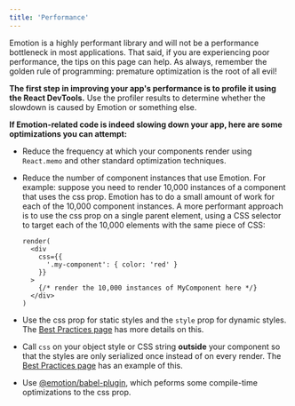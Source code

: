 ```yaml
---
title: 'Performance'
---
```


Emotion is a highly performant library and will not be a performance bottleneck in most applications. That said, if you are experiencing poor performance, the tips on this page can help. As always, remember the golden rule of programming: premature optimization is the root of all evil!

**The first step in improving your app's performance is to profile it using the React DevTools.** Use the profiler results to determine whether the slowdown is caused by Emotion or something else.

**If Emotion-related code is indeed slowing down your app, here are some optimizations you can attempt:**

- Reduce the frequency at which your components render using `React.memo` and other standard optimization techniques.
- Reduce the number of component instances that use Emotion. For example: suppose you need to render 10,000 instances of a component that uses the css prop. Emotion has to do a small amount of work for each of the 10,000 component instances. A more performant approach is to use the css prop on a single parent element, using a CSS selector to target each of the 10,000 elements with the same piece of CSS:

  ```tsx
  render(
    <div
      css={{
        '.my-component': { color: 'red' }
      }}
    >
      {/* render the 10,000 instances of MyComponent here */}
    </div>
  )
  ```

- Use the css prop for static styles and the `style` prop for dynamic styles. The [Best Practices page](/docs/best-practices#use-the-style-prop-for-dynamic-styles) has more details on this.
- Call `css` on your object style or CSS string **outside** your component so that the styles are only serialized once instead of on every render. The [Best Practices page](/docs/best-practices#consider-defining-styles-outside-your-components) has an example of this.
- Use [@emotion/babel-plugin](/docs/babel.mdx), which peforms some compile-time optimizations to the css prop.
